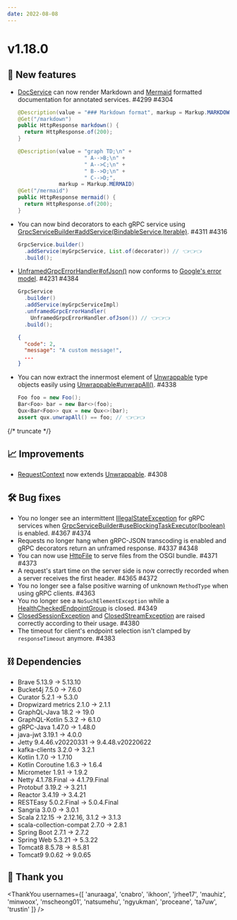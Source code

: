```yaml
---
date: 2022-08-08
---
```


# v1.18.0

## 🌟 New features

- [DocService](type) can now render Markdown and [Mermaid](https://mermaid-js.github.io/mermaid/)
  formatted documentation for annotated services. #4299 #4304

  ```java
  @Description(value = "### Markdown format", markup = Markup.MARKDOWN)
  @Get("/markdown")
  public HttpResponse markdown() {
    return HttpResponse.of(200);
  }
  ```

  ```java
  @Description(value = "graph TD;\n" +
                       " A-->B;\n" +
                       " A-->C;\n" +
                       " B-->D;\n" +
                       " C-->D;",
               markup = Markup.MERMAID)
  @Get("/mermaid")
  public HttpResponse mermaid() {
    return HttpResponse.of(200);
  }
  ```

- You can now bind decorators to each gRPC service using [GrpcServiceBuilder#addService(BindableService,Iterable)](type). #4311 #4316

  ```java
  GrpcService.builder()
    .addService(myGrpcService, List.of(decorator)) // 👈👈👈
    .build();
  ```

- [UnframedGrpcErrorHandler#ofJson()](type) now conforms to
  [Google's error model](https://cloud.google.com/apis/design/errors#error_model). #4231 #4384

  ```java
  GrpcService
    .builder()
    .addService(myGrpcServiceImpl)
    .unframedGrpcErrorHandler(
      UnframedGrpcErrorHandler.ofJson()) // 👈👈👈
    .build();
  ```

  ```json
  {
    "code": 2,
    "message": "A custom message!",
    ...
  }
  ```

- You can now extract the innermost element of [Unwrappable](type) type objects easily using [Unwrappable#unwrapAll()](type). #4338

  ```java
  Foo foo = new Foo();
  Bar<Foo> bar = new Bar<>(foo);
  Qux<Bar<Foo>> qux = new Qux<>(bar);
  assert qux.unwrapAll() == foo; // 👈👈👈
  ```

{/* truncate */}

## 📈 Improvements

- [RequestContext](type) now extends [Unwrappable](type). #4308

## 🛠️ Bug fixes

- You no longer see an intermittent [IllegalStateException](type) for gRPC services
  when [GrpcServiceBuilder#useBlockingTaskExecutor(boolean)](type) is enabled. #4367 #4374
- Requests no longer hang when gRPC-JSON transcoding is enabled and gRPC decorators return an unframed response. #4337 #4348
- You can now use [HttpFile](type) to serve files from the OSGI bundle. #4371 #4373
- A request's start time on the server side is now correctly
  recorded when a server receives the first header. #4365 #4372
- You no longer see a false positive warning of unknown `MethodType` when using gRPC clients. #4363
- You no longer see a `NoSuchElementException` while a [HealthCheckedEndpointGroup](type) is closed. #4349
- [ClosedSessionException](type) and [ClosedStreamException](type) are raised correctly according to their usage. #4380
- The timeout for client's endpoint selection isn't clamped by `responseTimeout` anymore. #4383

## ⛓ Dependencies

- Brave 5.13.9 → 5.13.10
- Bucket4j 7.5.0 → 7.6.0
- Curator 5.2.1 → 5.3.0
- Dropwizard metrics 2.1.0 → 2.1.1
- GraphQL-Java 18.2 → 19.0
- GraphQL-Kotlin 5.3.2 → 6.1.0
- gRPC-Java 1.47.0 → 1.48.0
- java-jwt 3.19.1 → 4.0.0
- Jetty 9.4.46.v20220331 → 9.4.48.v20220622
- kafka-clients 3.2.0 → 3.2.1
- Kotlin 1.7.0 → 1.7.10
- Kotlin Coroutine 1.6.3 → 1.6.4
- Micrometer 1.9.1 → 1.9.2
- Netty 4.1.78.Final → 4.1.79.Final
- Protobuf 3.19.2 → 3.21.1
- Reactor 3.4.19 → 3.4.21
- RESTEasy 5.0.2.Final → 5.0.4.Final
- Sangria 3.0.0 → 3.0.1
- Scala 2.12.15 → 2.12.16, 3.1.2 → 3.1.3
- scala-collection-compat 2.7.0 → 2.8.1
- Spring Boot 2.7.1 → 2.7.2
- Spring Web 5.3.21 → 5.3.22
- Tomcat8 8.5.78 → 8.5.81
- Tomcat9 9.0.62 → 9.0.65

## 🙇 Thank you

<ThankYou usernames={[
  'anuraaga',
  'cnabro',
  'ikhoon',
  'jrhee17',
  'mauhiz',
  'minwoox',
  'mscheong01',
  'natsumehu',
  'ngyukman',
  'proceane',
  'ta7uw',
  'trustin'
]} />